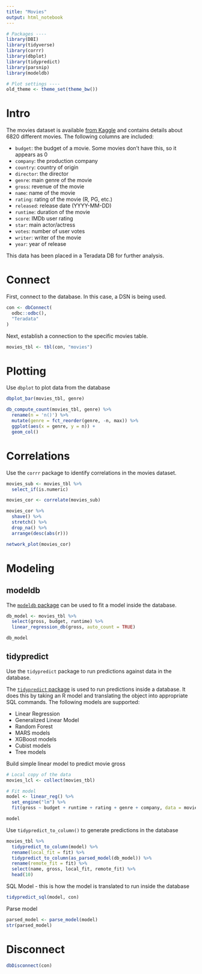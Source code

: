 ```yaml
---
title: "Movies"
output: html_notebook
---
```


```r
# Packages ----
library(DBI)
library(tidyverse)
library(corrr)
library(dbplot)
library(tidypredict)
library(parsnip)
library(modeldb)

# Plot settings ----
old_theme <- theme_set(theme_bw())
```


# Intro
The movies dataset is available [from Kaggle](https://www.kaggle.com/danielgrijalvas/movies) and contains details about 6820 different movies. The following columns are included:

  + `budget`: the budget of a movie. Some movies don't have this, so it appears as 0
  + `company`: the production company
  + `country`: country of origin
  + `director`: the director
  + `genre`: main genre of the movie
  + `gross`: revenue of the movie
  + `name`: name of the movie
  + `rating`: rating of the movie (R, PG, etc.)
  + `released`: release date (YYYY-MM-DD)
  + `runtime`: duration of the movie
  + `score`: IMDb user rating
  + `star`: main actor/actress
  + `votes`: number of user votes
  + `writer`: writer of the movie
  + `year`: year of release
  
This data has been placed in a Teradata DB for further analysis.

# Connect
First, connect to the database. In this case, a DSN is being used.

```r
con <- dbConnect(
  odbc::odbc(),
  "Teradata"
)
```

Next, establish a connection to the specific movies table.
```r
movies_tbl <- tbl(con, "movies")
```

# Plotting
Use `dbplot` to plot data from the database
```r
dbplot_bar(movies_tbl, genre)
```

```r
db_compute_count(movies_tbl, genre) %>% 
  rename(n = 'n()') %>% 
  mutate(genre = fct_reorder(genre, -n, max)) %>% 
  ggplot(aes(x = genre, y = n)) +
  geom_col()
```

# Correlations
Use the `corrr` package to identify correlations in the movies dataset.
```r
movies_sub <- movies_tbl %>% 
  select_if(is.numeric)

movies_cor <- correlate(movies_sub)
```

```r
movies_cor %>% 
  shave() %>% 
  stretch() %>% 
  drop_na() %>% 
  arrange(desc(abs(r)))
```

```r
network_plot(movies_cor)
```

# Modeling
## modeldb
The [`modeldb` package](https://tidymodels.github.io/modeldb/) can be used to fit a model inside the database.

```r
db_model <- movies_tbl %>% 
  select(gross, budget, runtime) %>% 
  linear_regression_db(gross, auto_count = TRUE)

db_model
```
## tidypredict
Use the `tidypredict` package to run predictions against data in the database.

The [`tidypredict` package](https://tidymodels.github.io/tidypredict/) is used to run predictions inside a database. It does this by taking an R model and translating the object into appropriate SQL commands. The following models are supported:

  + Linear Regression
  + Generalized Linear Model
  + Random Forest
  + MARS models
  + XGBoost models
  + Cubist models
  + Tree models

Build simple linear model to predict movie gross

```r
# Local copy of the data
movies_lcl <- collect(movies_tbl)

# Fit model
model <- linear_reg() %>% 
  set_engine("lm") %>% 
  fit(gross ~ budget + runtime + rating + genre + company, data = movies_lcl)

model
```

Use `tidypredict_to_column()` to generate predictions in the database
```r
movies_tbl %>% 
  tidypredict_to_column(model) %>% 
  rename(local_fit = fit) %>% 
  tidypredict_to_column(as_parsed_model(db_model)) %>% 
  rename(remote_fit = fit) %>% 
  select(name, gross, local_fit, remote_fit) %>% 
  head(10)
```

SQL Model - this is how the model is translated to run inside the database
```r
tidypredict_sql(model, con)
```

Parse model
```r
parsed_model <- parse_model(model)
str(parsed_model)
```

# Disconnect
```r
dbDisconnect(con)
```




